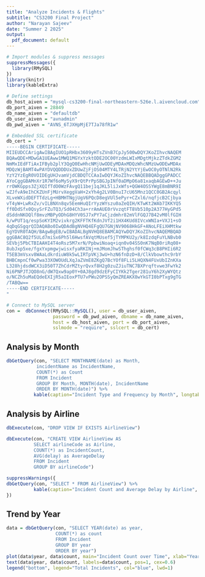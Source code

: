 ```yaml
---
title: "Analyze Incidents & Flights"
subtitle: "CS3200 Final Project"
author: "Narayan Sajeev"
date: "Summer 2 2025"
output:
  pdf_document: default
---
```


```r
# Import modules & suppress messages
suppressMessages({
  library(RMySQL)
})
library(knitr)
library(kableExtra)

# Define settings
db_host_aiven = "mysql-cs3200-final-northeastern-526e.l.aivencloud.com"
db_port_aiven = 28849
db_name_aiven = "defaultdb"
db_user_aiven = "avnadmin"
db_pwd_aiven = "AVNS_6TJXHpMjE7TJa78fR1w"

# Embedded SSL certificate
db_cert = "
-----BEGIN CERTIFICATE-----
MIIEUDCCArigAwIBAgIUO1pRHbx3609yHTsZVnB7CpJy500wDQYJKoZIhvcNAQEM
BQAwQDE+MDwGA1UEAww1MWQ1MGYxYzktODE2OC00YzdmLWIxMDgtMjkzZTdkZGM2
NmMxIEdFTiAxIFByb2plY3QgQ0EwHhcNMjUwODEyMDAxMDQzWhcNMzUwODEwMDAx
MDQzWjBAMT4wPAYDVQQDDDUxZDUwZjFjOS04MTY4LTRjN2YtYjEwOC0yOTNlN2Rk
YzY2YzEgR0VOIDEgUHJvamVjdCBDQTCCAaIwDQYJKoZIhvcNAQEBBQADggGPADCC
AYoCggGBAMnXr1R7Wf6oMySyX9rQtPrPpSBGJpINf0aDMpO6a81xaqbAGEwD++Ju
rrOWKGpps3ZjXQIfTdO0WzFAvgQ11bej1qJKL5liJxWfs+QGW4OSSYWgE8mBNR9I
wZJfvA9eIhCKZUnFjMUrvXeggVaH+2xYh4g2LV0BnuI7cU65Mnz1QCC0GB2Acqyl
XLveWXidDEFTTdzLg+HBMHTNgjUgV6PQcD8egVUl5ePyr+CZxl6/nqfjcB2Cjbya
vT4yW+LwRxZv/vILBNXn8qv5EemHuQIrYyzWYszu0aZeQIH/KTwKt2WAb7IKKYQ5
ff0DdSfx0QsySrFZuTQ3/Sd04Ch3a+rrAmAUE0rVvzqtFT8Vb510p2A377HyGPd5
dSddnNKOQlf8mvzMBPyODhG8HYV0SJ7xPY7aCjzdmhr82mVlFGQJ7B42vM0lfGIH
k/wPUT1q/espSoKYIM2vivkrg2KFFTKfKdnJVf2i1HX4KUd8IVcxWNIa+VXJ1+sO
4qDqGSgqrQIDAQABo0IwQDAdBgNVHQ4EFgQU7GNjNV9068HkGF+ANoLFEiXHMtkw
EgYDVR0TAQH/BAgwBgEB/wIBADALBgNVHQ8EBAMCAQYwDQYJKoZIhvcNAQEMBQAD
ggGBAC8Q2f5ULd7miSx6Ph5l6HwsfAVqtMUsef5jTYMPKU2y/k8IzdqFuYLNBvb0
SEVbj5PbCTBIAAHI4T4oRsz5M7xrN/PpbwiNoaq+iqn0v04SS0nK7NqB0riRq08+
8ubJxp5xe/fgxYxpmgwjwisxfyaRKINj+mJMomJhwSThghsf0fCWq3cB8PHIi6R2
T5EB3mVsxv8WAaLdkrdiuW8k5wLIRTpVKj3wU+hzN6fnDzD+8/ClkVbowthc9rbY
BHBCmpnCf0wPwa33XOWOUdLXqJaZVmE8ZKgQ7BcYOf8FLi5LHQXN4FUxUbIZnKXa
L328hjdsdWCX3iD50T7ZhCdrMZtyrQvxf8H2g0zuZJiuTNC7BXPrqftvwe3FwYk2
Ni6PNPJTJQO8nG/dW7Qxw9ap0Y+0AJ8gd9dzEFyCIYKk2Tger281uY6h2XyWYQtz
o/NCZh5uMaEQdeEXIjR5aIEoxPTU7vPWu2OPSSyQmZREAKX8wYkGTI0bPTxg9gTG
/TABQw==
-----END CERTIFICATE-----
"

# Connect to MySQL server
con =  dbConnect(RMySQL::MySQL(), user = db_user_aiven,
                 password = db_pwd_aiven, dbname = db_name_aiven,
                 host = db_host_aiven, port = db_port_aiven,
                 sslmode = "require", sslcert = db_cert)
```

## Analysis by Month

```r

dbGetQuery(con, "SELECT MONTHNAME(date) as Month,
           incidentName as IncidentName,
           COUNT(*) as Count
           FROM Incident
           GROUP BY Month, MONTH(date), IncidentName
           ORDER BY MONTH(date)") %>%
          kable(caption="Incident Type and Frequency by Month", longtable = TRUE)
```

## Analysis by Airline

```r
dbExecute(con, "DROP VIEW IF EXISTS AirlineView")

dbExecute(con, "CREATE VIEW AirlineView AS
          SELECT airlineCode as Airline,
          COUNT(*) as IncidentCount,
          AVG(delay) as AverageDelay
          FROM Incident
          GROUP BY airlineCode")
```

```r
suppressWarnings({
dbGetQuery(con, "SELECT * FROM AirlineView") %>%
          kable(caption="Incident Count and Average Delay by Airline", longtable = TRUE)
})
```

## Trend by Year

```r
data = dbGetQuery(con, "SELECT YEAR(date) as year,
                  COUNT(*) as count
                  FROM Incident
                  GROUP BY year
                  ORDER BY year")
plot(data$year, data$count, main="Incident Count over Time", xlab="Year", ylab="Incident Count", col="blue", type="l")
text(data$year, data$count, labels=data$count, pos=1, cex=0.6)
legend("bottom", legend="Total Incidents", col="blue", lwd=1)
```